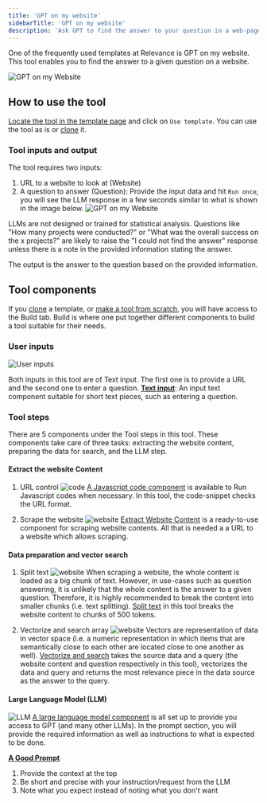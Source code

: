 ```yaml
---
title: 'GPT on my website'
sidebarTitle: 'GPT on my website'
description: 'Ask GPT to find the answer to your question in a web-page'
---
```

One of the frequently used templates at Relevance is GPT on my website.
This tool enables you to find the answer to a given question on a website.

![GPT on my Website](/images/templates/gpt-on-my-website/GPT-on-my-website-form.png)

## How to use the tool
[Locate the tool in the template page](/templates/introduction) and click on `Use template`. 
You can use the tool as is or 
[clone](/templates/introduction#clone-a-template-create-a-copy-of-a-tool-in-your-account) it.

### Tool inputs and output
The tool requires two inputs: 
1. URL to a website to look at (Website)
2. A question to answer (Question): 
Provide the input data and hit `Run once`, you will see the LLM response in a few seconds
similar to what is shown in the image below.
![GPT on my Website](/images/templates/gpt-on-my-website/GPT-on-my-website-answer.png)

<Tip>LLMs are not designed or trained for statistical analysis. Questions like 
"How many projects were conducted?" or "What was the overall success on the x projects?" 
are likely to raise the "I could not find the answer" response unless there is a note in 
the provided information stating the answer.</Tip>

The output is the answer to the question based on the provided information.

## Tool components
If you [clone](/templates/introduction#clone-a-template-create-a-copy-of-a-tool-in-your-account) 
a template, or [make a tool from scratch](/custom-tools/introduction), you will have access to the 
Build tab. Build is where one put together different components to build a tool suitable for
their needs.

### User inputs
![User inputs](/images/templates/gpt-on-my-website/GPT-on-my-website-build-input.png)

Both inputs in this tool are of Text input. The first one is to provide a URL and the second
one to enter a question.
**[Text input](/custom-tools/user-inputs/text-input)**: An input text component suitable for short 
text pieces, such as entering a question.

### Tool steps
There are 5 components under the Tool steps in this tool. These components take care of three
tasks: extracting the website content, preparing the data for search, and the LLM step.

#### Extract the website Content
1. URL control
![code](/images/templates/gpt-on-my-website/GPT-on-my-website-code.png)
[A Javascript code component](/custom-tools/tool-steps/code-javascript) is available to Run
Javascript codes when necessary. In this tool, the code-snippet checks the URL format.

2. Scrape the website
![website](/images/templates/gpt-on-my-website/GPT-on-my-website-website-content.png)
[Extract Website Content](/custom-tools/tool-steps/extract-website-content) is a ready-to-use
component for scraping website contents. All that is needed a a URL to a website which
allows scraping.

#### Data preparation and vector search
1. Split text
![website](/images/templates/gpt-on-my-website/GPT-on-my-website-splittext.png)
When scraping a website, the whole content is loaded as a big chunk of text. However, 
in use-cases such as question answering, it is unlikely that the whole content
is the answer to a given question.
Therefore, it is highly recommended to break the content into smaller chunks (i.e. 
text splitting).
[Split text](/custom-tools/tool-steps/split-text) in this tool breaks the website content
to chunks of 500 tokens.

2. Vectorize and search array
![website](/images/templates/gpt-on-my-website/GPT-on-my-website-vectorize.png)
Vectors are representation of data in vector space (i.e. a numeric representation 
in which items that are semantically close to each other are located close to 
one another as well).
[Vectorize and search](/custom-tools/tool-steps/vectorize-and-search) takes the source
data and a query (the website content and question respectively in this tool), vectorizes
the data and query and returns the most relevance piece in the data source as the answer 
to the query.

#### Large Language Model (LLM)
![LLM](/images/templates/gpt-on-my-website/GPT-on-my-website-build-llm.png)
[A large language model component](/custom-tools/tool-steps/llm) is all set up to provide 
you access to GPT (and many other LLMs). 
In the prompt section, you will provide the required information as well as instructions to what 
is expected to be done.

**[A Good Prompt](/llms/prompt)**
1. Provide the context at the top
2. Be short and precise with your instruction/request from the LLM
3. Note what you expect instead of noting what you don't want


